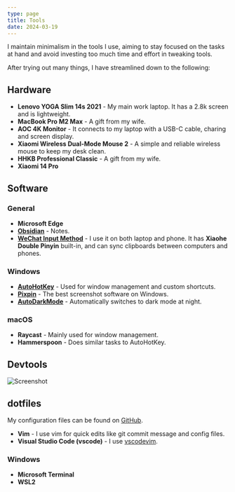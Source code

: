 ```yaml
---
type: page
title: Tools
date: 2024-03-19
---
```


I maintain minimalism in the tools I use, aiming to stay focused on the tasks at hand 
and avoid investing too much time and effort in tweaking tools. 

After trying out many things, I have streamlined down to the following:

## Hardware

- **Lenovo YOGA Slim 14s 2021** - My main work laptop. It has a 2.8k screen and is lightweight.
- **MacBook Pro M2 Max** - A gift from my wife.
- **AOC 4K Monitor** - It connects to my laptop with a USB-C cable, charing and screen display.
- **Xiaomi Wireless Dual-Mode Mouse 2** - A simple and reliable wireless mouse to keep my desk clean.
- **HHKB Professional Classic** - A gift from my wife. 
- **Xiaomi 14 Pro**

## Software

### General

- **Microsoft Edge**
- **[Obsidian](https://obsidian.md)** - Notes. 
- **[WeChat Input Method](https://z.weixin.qq.com)** - I use it on both laptop and phone. It has **Xiaohe Double Pinyin** built-in, and can sync clipboards between computers and phones.

### Windows

- **[AutoHotKey](https://www.autohotkey.com/)** - Used for window management and custom shortcuts.
- **[Pixpin](https://pixpinapp.com/)** - The best screenshot software on Windows.
- **[AutoDarkMode](https://apps.microsoft.com/detail/XP8JK4HZBVF435?launch=true&mode=full&hl=en-us&gl=cn&ocid=bingwebsearch)** - Automatically switches to dark mode at night.

### macOS

- **Raycast** - Mainly used for window management.
- **Hammerspoon** - Does similar tasks to AutoHotKey.

## Devtools

![Screenshot](https://github.com/wzhudev/d/raw/main/img/screenshot.png)

## dotfiles

My configuration files can be found on [GitHub](https://github.com/wzhudev/d).

- **Vim** - I use vim for quick edits like git commit message and config files.
- **Visual Studio Code (vscode)** - I use [vscodevim](https://marketplace.visualstudio.com/items?itemName=vscodevim.vim). 

### Windows

- **Microsoft Terminal**
- **WSL2**
